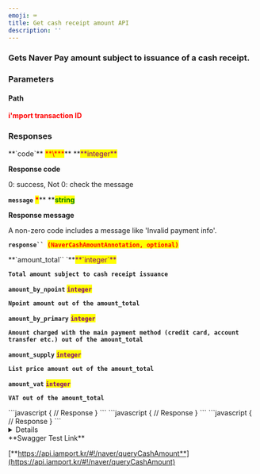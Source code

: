 ```yaml
---
emoji: ⌨
title: Get cash receipt amount API
description: ''
---
```





### Gets Naver Pay amount subject to issuance of a cash receipt.

<Swagger method="get" path="/payments/{imp_uid}/naver/cash-amount" baseUrl="https://api.iamport.kr" summary="Gets Naver Pay amount subject to issuance of a cash receipt.">
<SwaggerDescription>


</SwaggerDescription>

### Parameters

#### Path

<SwaggerParameter name="imp_uid" type="String" required="true">
<mark style="color:red;">

**i'mport transaction ID**

</mark>

</SwaggerParameter>


### Responses

<SwaggerResponse status="200: OK" description="Success">
<Tabs>
<Tab title="NaverCashAmountResponse">
**`code`** <mark style="color:red;">**\***</mark>** **<mark style="color:purple;">**integer**</mark>

**Response code**

0: success, Not 0: check the message



**`message`** <mark style="color:red;">**\***</mark>** **<mark style="color:green;">**string**</mark>

**Response message**

A non-zero code includes a message like 'Invalid payment info'.



**`response`` `**<mark style="color:red;">**`(NaverCashAmountAnnotation, optional)`**</mark>

</Tab>
</Tabs>

<Tabs>
<Tab title="NaverCashAmountAnnotation">
**`amount_total`` `**<mark style="color:purple;">**`integer`**</mark>

**`Total amount subject to cash receipt issuance`**&#x20;

&#x20;

**`amount_by_npoint`** <mark style="color:purple;">**`integer`**</mark>&#x20;

**`Npoint amount out of the amount_total`**



**`amount_by_primary`** <mark style="color:purple;">**`integer`**</mark>

**`Amount charged with the main payment method (credit card, account transfer etc.) out of the amount_total`**



**`amount_supply`** <mark style="color:purple;">**`integer`**</mark>

**`List price amount out of the amount_total`**



**`amount_vat`** <mark style="color:purple;">**`integer`**</mark>

**`VAT out of the amount_total`**

</Tab>
</Tabs>

</SwaggerResponse>

<SwaggerResponse status="400: Bad Request" description="Invalid request - non-Naver Pay transaction specified">
```javascript
{
    // Response
}
```

</SwaggerResponse>

<SwaggerResponse status="401: Unauthorized" description="Missing or invalid access ">
```javascript
{
    // Response
}
```

</SwaggerResponse>

<SwaggerResponse status="500: Internal Server Error" description="Invalid response">
```javascript
{
    // Response
}
```

</SwaggerResponse>

</Swagger>

<Details>
<p slot="summary">Response Model Schema</p>

```
{
  "code": 0,
  "message": "string",
  "response": {
    "amount_total": 0,
    "amount_by_npoint": 0,
    "amount_by_primary": 0,
    "amount_supply": 0,
    "amount_vat": 0
  }
}
```

</Details>

<Hint style="success">
**Swagger Test Link**

[**https://api.iamport.kr/#!/naver/queryCashAmount**](https://api.iamport.kr/#!/naver/queryCashAmount)

</Hint>
